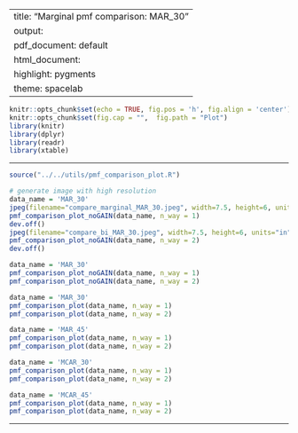 
---
title: "Marginal pmf comparison: MAR_30"
output:
  pdf_document: default
  html_document:
    highlight: pygments
    theme: spacelab
---

```r
knitr::opts_chunk$set(echo = TRUE, fig.pos = 'h', fig.align = 'center')
knitr::opts_chunk$set(fig.cap = "",  fig.path = "Plot")
library(knitr)
library(dplyr)
library(readr)
library(xtable)
```

* * *

```r
source("../../utils/pmf_comparison_plot.R")
```

```r
# generate image with high resolution
data_name = 'MAR_30'
jpeg(filename="compare_marginal_MAR_30.jpeg", width=7.5, height=6, units="in", res=300, quality = 100)
pmf_comparison_plot_noGAIN(data_name, n_way = 1)
dev.off()
jpeg(filename="compare_bi_MAR_30.jpeg", width=7.5, height=6, units="in", res=300, quality = 100)
pmf_comparison_plot_noGAIN(data_name, n_way = 2)
dev.off()
```

```r
data_name = 'MAR_30'
pmf_comparison_plot_noGAIN(data_name, n_way = 1)
pmf_comparison_plot_noGAIN(data_name, n_way = 2)
```

```r
data_name = 'MAR_30'
pmf_comparison_plot(data_name, n_way = 1)
pmf_comparison_plot(data_name, n_way = 2)
```

```r
data_name = 'MAR_45'
pmf_comparison_plot(data_name, n_way = 1)
pmf_comparison_plot(data_name, n_way = 2)
```

```r
data_name = 'MCAR_30'
pmf_comparison_plot(data_name, n_way = 1)
pmf_comparison_plot(data_name, n_way = 2)
```

```r
data_name = 'MCAR_45'
pmf_comparison_plot(data_name, n_way = 1)
pmf_comparison_plot(data_name, n_way = 2)
```

* * *



